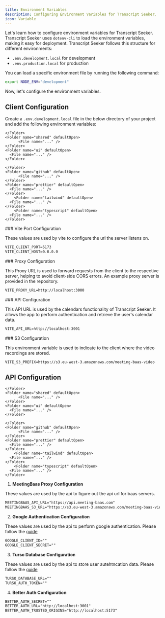 ```yaml
---
title: Environment Variables
description: Configuring Environment Variables for Transcript Seeker.
icon: Variable
---
```



Let's learn how to configure environment variables for Transcript Seeker. Transcript Seeker uses `dotenv-cli` to load the environment variables, making it easy for deployment. Transcript Seeker follows this structure for different environments:

- `.env.development.local` for development
- `.env.production.local` for production

You can load a specific environment file by running the following command:

```bash title="Terminal"
export NODE_ENV="development"
```

Now, let's configure the environment variables.

## Client Configuration

Create a `.env.development.local` file in the below directory of your project and add the following environment variables:

<Files>
  <Folder name="apps">
    <Folder name="api" defaultOpen>
        <File name="..." />
      <File name=".env.development.local" />
    </Folder>
    <Folder name="proxy" defaultOpen>
        <File name="..." />
      <File name=".env.development.local" />
    </Folder>
    <Folder name="web">
      <File name="..." />
    </Folder>
  </Folder>
  <Folder name="packages">
    <Folder name="db" defaultOpen>
          <File name="..." />

    </Folder>
    <Folder name="shared" defaultOpen>
          <File name="..." />
    </Folder>
    <Folder name="ui" defaultOpen>
      <File name="..." />
    </Folder>
  </Folder>
  <Folder name="tooling">
    <Folder name="eslint" defaultOpen>
          <File name="..." />

    </Folder>
    <Folder name="github" defaultOpen>
          <File name="..." />
    </Folder>
    <Folder name="prettier" defaultOpen>
      <File name="..." />
    </Folder>
        <Folder name="tailwind" defaultOpen>
      <File name="..." />
    </Folder>
        <Folder name="typescript" defaultOpen>
      <File name="..." />
    </Folder>
  </Folder>
  <File name=".env.development.local" className="bg-fd-accent" />
  <File name="package.json" />
</Files>

<Steps>
<Step>
### Vite Port Configuration

These values are used by vite to configure the url the server listens on.

```txt title=".env.development.local"
VITE_CLIENT_PORT=5173
VITE_CLIENT_HOST=0.0.0.0
```

</Step>

<Step>
### Proxy Configuration

This Proxy URL is used to forward requests from the client to the respective server, helping to avoid client-side CORS errors. An example proxy server is provided in the repository.

```txt title=".env.development.local"
VITE_PROXY_URL=http://localhost:3000
```

</Step>

<Step>
### API Configuration

This API URL is used by the calendars functionality of Transcript Seeker. It allows the app to perform authentication and retrieve the user's calendar data.

```txt title=".env.development.local"
VITE_API_URL=http://localhost:3001
```

</Step>

<Step>
### S3 Configuration

This environment variable is used to indicate to the client where the video recordings are stored.

```txt title=".env.development.local"
VITE_S3_PREFIX=https://s3.eu-west-3.amazonaws.com/meeting-baas-video
```

</Step>
</Steps>

## API Configuration

<Files>
  <Folder name="apps" defaultOpen>
    <Folder name="api" defaultOpen>
        <File name="..." />
      <File name=".env.development.local" />
    </Folder>
    <Folder name="proxy">
        <File name="..." />
      <File name=".env.development.local" />
    </Folder>
    <Folder name="web">
      <File name="..." />
    </Folder>
  </Folder>
  <Folder name="packages">
    <Folder name="db" defaultOpen>
          <File name="..." />

    </Folder>
    <Folder name="shared" defaultOpen>
          <File name="..." />
    </Folder>
    <Folder name="ui" defaultOpen>
      <File name="..." />
    </Folder>
  </Folder>
  <Folder name="tooling">
    <Folder name="eslint" defaultOpen>
          <File name="..." />

    </Folder>
    <Folder name="github" defaultOpen>
          <File name="..." />
    </Folder>
    <Folder name="prettier" defaultOpen>
      <File name="..." />
    </Folder>
        <Folder name="tailwind" defaultOpen>
      <File name="..." />
    </Folder>
        <Folder name="typescript" defaultOpen>
      <File name="..." />
    </Folder>
  </Folder>
  <File name=".env.development.local" className="bg-fd-accent" />
  <File name="package.json" />
</Files>


1. **MeetingBaas Proxy Configuration**

These values are used by the api to figure out the api url for baas servers.

```txt title=".env.development.local"
MEETINGBAAS_API_URL="https://api.meeting-baas.com"
MEETINGBAAS_S3_URL="https://s3.eu-west-3.amazonaws.com/meeting-baas-video"
```

2. **Google Authentication Configuration**

These values are used by the api to perform google authentication. Please follow the [guide](/docs/concepts/google)

```txt title=".env.development.local"
GOOGLE_CLIENT_ID=""
GOOGLE_CLIENT_SECRET=""
```

3. **Turso Database Configuration**

These values are used by the api to store user autehtncation data. Please follow the [guide](/docs/concepts/database)

```txt title=".env.development.local"
TURSO_DATABASE_URL=""
TURSO_AUTH_TOKEN=""
```

4. **Better Auth Configuration**

```txt title=".env.development.local"
BETTER_AUTH_SECRET=""
BETTER_AUTH_URL="http://localhost:3001"
BETTER_AUTH_TRUSTED_ORIGINS="http://localhost:5173"
```
